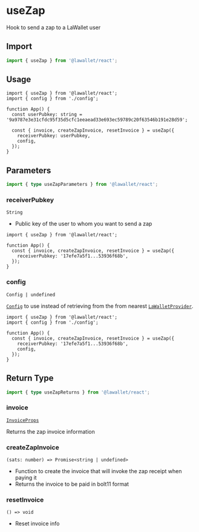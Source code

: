 # useZap

Hook to send a zap to a LaWallet user

## Import

```ts
import { useZap } from '@lawallet/react';
```

## Usage

```tsx [index.tsx]
import { useZap } from '@lawallet/react';
import { config } from './config';

function App() {
  const userPubkey: string = '9a9787e3e31cfdc95f35d5cfc1eeaead33e693ec59789c20f63546b191e28d59';

  const { invoice, createZapInvoice, resetInvoice } = useZap({
    receiverPubkey: userPubkey,
    config,
  });
}
```

## Parameters

```ts
import { type useZapParameters } from '@lawallet/react';
```

### receiverPubkey

`String`

- Public key of the user to whom you want to send a zap

```tsx [index.tsx]
import { useZap } from '@lawallet/react';

function App() {
  const { invoice, createZapInvoice, resetInvoice } = useZap({
    receiverPubkey: '17efe7a5f1...53936f68b',
  });
}
```

### config

`Config | undefined`

[`Config`](/react/createConfig#config) to use instead of retrieving from the from nearest [`LaWalletProvider`](/react/LaWalletProvider).

```tsx [index.tsx]
import { useZap } from '@lawallet/react';
import { config } from './config';

function App() {
  const { invoice, createZapInvoice, resetInvoice } = useZap({
    receiverPubkey: '17efe7a5f1...53936f68b',
    config,
  });
}
```

## Return Type

```ts
import { type useZapReturns } from '@lawallet/react';
```

### invoice

[`InvoiceProps`](/react/glossary/types#invoiceprops)

Returns the zap invoice information

### createZapInvoice

`(sats: number) => Promise<string | undefined>`

- Function to create the invoice that will invoke the zap receipt when paying it
- Returns the invoice to be paid in bolt11 format

### resetInvoice

`() => void`

- Reset invoice info
